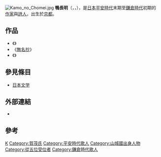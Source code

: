 {{japanese|japanese=鴨長明|kana=かものちょうめい|romaji=Kamo no Chomei}}{{Expand japanese|time=2021-11-6}}[[File:Kamo_no_Chomei.jpg|thumb]]
'''鴨長明'''（{{lang|ja|鴨長明}}，{{lang|ja|かものちょうめい}}，{{Bd|1155年|3=1216年|4=7月26日}}），是[[日本|日本]][[平安時代|平安時代]]末期至[[鎌倉時代|鎌倉時代]]初期的[[作家|作家]]與[[詩人|詩人]]，出生於[[京都|京都]]。

==作品==
*《{{lang|ja|方丈记}}》
*《[[無名抄|無名抄]]》
*《{{lang|ja|发心集}}》

==參見條目==
*[[日本文学|日本文学]]

== 外部連結 ==

* {{青空文庫作者|id=196}}

== 參考 ==
{{Authority control}}
{{Japan-writer-stub}}
[[Category:日本散文家|K]]
[[Category:賀茂氏|Category:賀茂氏]]
[[Category:平安時代歌人|Category:平安時代歌人]]
[[Category:山城國出身人物|Category:山城國出身人物]]
[[Category:從五位受位者|Category:從五位受位者]]
[[Category:鎌倉時代歌人|Category:鎌倉時代歌人]]